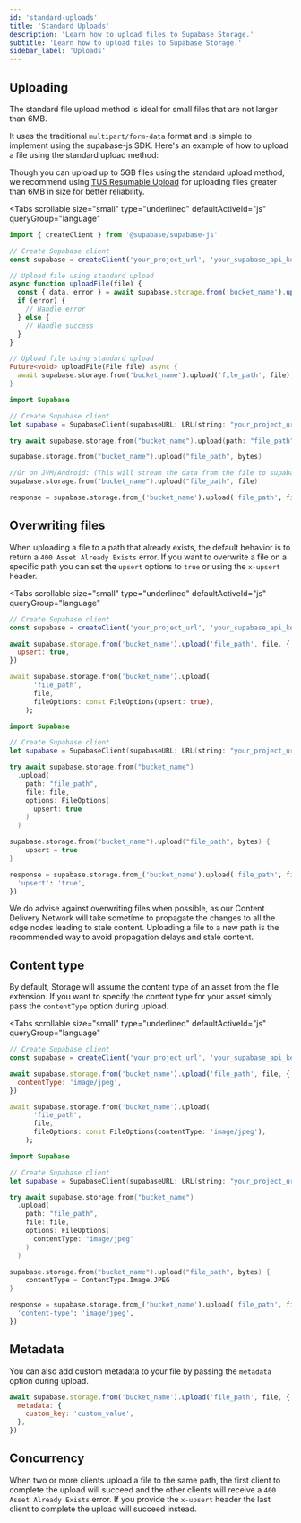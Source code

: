 ```yaml
---
id: 'standard-uploads'
title: 'Standard Uploads'
description: 'Learn how to upload files to Supabase Storage.'
subtitle: 'Learn how to upload files to Supabase Storage.'
sidebar_label: 'Uploads'
---
```


## Uploading

The standard file upload method is ideal for small files that are not larger than 6MB.

It uses the traditional `multipart/form-data` format and is simple to implement using the supabase-js SDK. Here's an example of how to upload a file using the standard upload method:

<Admonition type="note">

Though you can upload up to 5GB files using the standard upload method, we recommend using [TUS Resumable Upload](/docs/guides/storage/uploads/resumable-uploads) for uploading files greater than 6MB in size for better reliability.

</Admonition>

<Tabs
  scrollable
  size="small"
  type="underlined"
  defaultActiveId="js"
  queryGroup="language"
>
<TabPanel id="js" label="JavaScript">

```javascript
import { createClient } from '@supabase/supabase-js'

// Create Supabase client
const supabase = createClient('your_project_url', 'your_supabase_api_key')

// Upload file using standard upload
async function uploadFile(file) {
  const { data, error } = await supabase.storage.from('bucket_name').upload('file_path', file)
  if (error) {
    // Handle error
  } else {
    // Handle success
  }
}
```

</TabPanel>
<TabPanel id="dart" label="Dart">

```dart
// Upload file using standard upload
Future<void> uploadFile(File file) async {
  await supabase.storage.from('bucket_name').upload('file_path', file);
}
```

</TabPanel>
<TabPanel id="swift" label="Swift">

```swift
import Supabase

// Create Supabase client
let supabase = SupabaseClient(supabaseURL: URL(string: "your_project_url")!, supabaseKey: "your_supabase_api_key")

try await supabase.storage.from("bucket_name").upload(path: "file_path", file: file)
```

</TabPanel>
<TabPanel id="kotlin" label="Kotlin">

```kotlin
supabase.storage.from("bucket_name").upload("file_path", bytes)

//Or on JVM/Android: (This will stream the data from the file to supabase)
supabase.storage.from("bucket_name").upload("file_path", file)
```

</TabPanel>
<TabPanel id="python" label="Python">

```python
response = supabase.storage.from_('bucket_name').upload('file_path', file)
```

</TabPanel>
</Tabs>

## Overwriting files

When uploading a file to a path that already exists, the default behavior is to return a `400 Asset Already Exists` error.
If you want to overwrite a file on a specific path you can set the `upsert` options to `true` or using the `x-upsert` header.

<Tabs
  scrollable
  size="small"
  type="underlined"
  defaultActiveId="js"
  queryGroup="language"
>
<TabPanel id="js" label="JavaScript">

```javascript
// Create Supabase client
const supabase = createClient('your_project_url', 'your_supabase_api_key')

await supabase.storage.from('bucket_name').upload('file_path', file, {
  upsert: true,
})
```

</TabPanel>
<TabPanel id="dart" label="Dart">

```dart
await supabase.storage.from('bucket_name').upload(
      'file_path',
      file,
      fileOptions: const FileOptions(upsert: true),
    );
```

</TabPanel>
<TabPanel id="swift" label="Swift">

```swift
import Supabase

// Create Supabase client
let supabase = SupabaseClient(supabaseURL: URL(string: "your_project_url")!, supabaseKey: "your_supabase_api_key")

try await supabase.storage.from("bucket_name")
  .upload(
    path: "file_path",
    file: file,
    options: FileOptions(
      upsert: true
    )
  )
```

</TabPanel>
<TabPanel id="kotlin" label="Kotlin">

```kotlin
supabase.storage.from("bucket_name").upload("file_path", bytes) {
    upsert = true
}
```

</TabPanel>
<TabPanel id="python" label="Python">

```python
response = supabase.storage.from_('bucket_name').upload('file_path', file, {
  'upsert': 'true',
})
```

</TabPanel>
</Tabs>

We do advise against overwriting files when possible, as our Content Delivery Network will take sometime to propagate the changes to all the edge nodes leading to stale content.
Uploading a file to a new path is the recommended way to avoid propagation delays and stale content.

## Content type

By default, Storage will assume the content type of an asset from the file extension. If you want to specify the content type for your asset simply pass the `contentType` option during upload.

<Tabs
  scrollable
  size="small"
  type="underlined"
  defaultActiveId="js"
  queryGroup="language"
>
<TabPanel id="js" label="JavaScript">

```javascript
// Create Supabase client
const supabase = createClient('your_project_url', 'your_supabase_api_key')

await supabase.storage.from('bucket_name').upload('file_path', file, {
  contentType: 'image/jpeg',
})
```

</TabPanel>
<TabPanel id="dart" label="Dart">

```dart
await supabase.storage.from('bucket_name').upload(
      'file_path',
      file,
      fileOptions: const FileOptions(contentType: 'image/jpeg'),
    );
```

</TabPanel>
<TabPanel id="swift" label="Swift">

```swift
import Supabase

// Create Supabase client
let supabase = SupabaseClient(supabaseURL: URL(string: "your_project_url")!, supabaseKey: "your_supabase_api_key")

try await supabase.storage.from("bucket_name")
  .upload(
    path: "file_path",
    file: file,
    options: FileOptions(
      contentType: "image/jpeg"
    )
  )
```

</TabPanel>
<TabPanel id="kotlin" label="Kotlin">

```kotlin
supabase.storage.from("bucket_name").upload("file_path", bytes) {
    contentType = ContentType.Image.JPEG
}
```

</TabPanel>
<TabPanel id="python" label="Python">

```python
response = supabase.storage.from_('bucket_name').upload('file_path', file, {
  'content-type': 'image/jpeg',
})
```

</TabPanel>
</Tabs>

## Metadata

You can also add custom metadata to your file by passing the `metadata` option during upload.

```javascript
await supabase.storage.from('bucket_name').upload('file_path', file, {
  metadata: {
    custom_key: 'custom_value',
  },
})
```

## Concurrency

When two or more clients upload a file to the same path, the first client to complete the upload will succeed and the other clients will receive a `400 Asset Already Exists` error.
If you provide the `x-upsert` header the last client to complete the upload will succeed instead.
